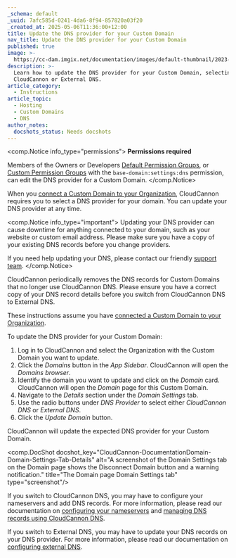 ```yaml
---
_schema: default
_uuid: 7afc585d-0241-4da6-8f94-857820a03f20
_created_at: 2025-05-06T11:36:00+12:00
title: Update the DNS provider for your Custom Domain
nav_title: Update the DNS provider for your Custom Domain
published: true
image: >-
  https://cc-dam.imgix.net/documentation/images/default-thumbnail/2023-Q4/CloudCannon-Documentation-Thumbnail.png
description: >-
  Learn how to update the DNS provider for your Custom Domain, selecting either
  CloudCannon or External DNS.
article_category:
  - Instructions
article_topic:
  - Hosting
  - Custom Domains
  - DNS
author_notes:
  docshots_status: Needs docshots
---
```

<comp.Notice info_type="permissions">
  **Permissions required**

  Members of the Owners or Developers [Default Permission Groups](/documentation/articles/what-are-default-permission-groups/), or [Custom Permission Groups](/documentation/articles/what-are-custom-permission-groups/) with the `base-domain:settings:dns` permission, can edit the DNS provider for a Custom Domain.
</comp.Notice>

When you [connect a Custom Domain to your Organization](https://exuberant-baseball.cloudvent.net/documentation/articles/connect-a-custom-domain-to-your-organization/), CloudCannon requires you to select a DNS provider for your domain. You can update your DNS provider at any time.

<comp.Notice info_type="important">
  Updating your DNS provider can cause downtime for anything connected to your domain, such as your website or custom email address. Please make sure you have a copy of your existing DNS records before you change providers.

  If you need help updating your DNS, please contact our friendly [support team](/support/).
</comp.Notice>

CloudCannon periodically removes the DNS records for Custom Domains that no longer use CloudCannon DNS. Please ensure you have a correct copy of your DNS record details before you switch from CloudCannon DNS to External DNS.

These instructions assume you have [connected a Custom Domain to your Organization](/documentation/articles/connect-a-custom-domain-to-your-organization/).

To update the DNS provider for your Custom Domain:

1. Log in to CloudCannon and select the Organization with the Custom Domain you want to update.
2. Click the *Domains* button in the *App Sidebar*. CloudCannon will open the *Domains browser*.
3. Identify the domain you want to update and click on the *Domain* card. CloudCannon will open the *Domain* page for this Custom Domain.
4. Navigate to the *Details* section under the *Domain Settings* tab.
5. Use the radio buttons under *DNS Provider* to select either *CloudCannon DNS* or *External DNS*.
6. Click the *Update Domain* button.

CloudCannon will update the expected DNS provider for your Custom Domain.

<comp.DocShot docshot_key="CloudCannon-DocumentationDomain-Domain-Settings-Tab-Details" alt="A screenshot of the Domain Settings tab on the Domain page shows the Disconnect Domain button and a warning notification." title="The Domain page Domain Settings tab" type="screenshot"/>

If you switch to CloudCannon DNS, you may have to configure your nameservers and add DNS records. For more information, please read our documentation on [configuring your nameservers](/documentation/articles/configure-your-nameservers-for-cloudcannon-dns/) and [managing DNS records using CloudCannon DNS](/documentation/articles/manage-dns-records-using-cloudcannon-dns/).

If you switch to External DNS, you may have to update your DNS records on your DNS provider. For more information, please read our documentation on [configuring external DNS](/documentation/articles/configure-external-dns/).